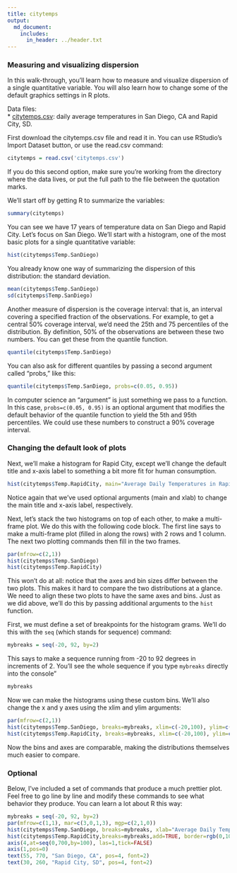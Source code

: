 ```yaml
---
title: citytemps
output:
  md_document:
    includes:
      in_header: ../header.txt
---
```


### Measuring and visualizing dispersion

In this walk-through, you'll learn how to measure and visualize dispersion of a single quantitative variable.  You will also learn how to change some of the default graphics settings in R plots.

Data files:  
* [citytemps.csv](citytemps.csv): daily average temperatures in San Diego, CA and Rapid City, SD.  

First download the citytemps.csv file and read it in. You can use RStudio's Import Dataset button, or use the read.csv command:
```r
citytemps = read.csv('citytemps.csv')
```
If you do this second option, make sure you're working from the directory where the data lives, or put the full path to the file between the quotation marks.

We'll start off by getting R to summarize the variables:

```r
summary(citytemps)
```

You can see we have 17 years of temperature data on San Diego and Rapid City.  Let's focus on San Diego. We'll start with a histogram, one of the most basic plots for a single quantitative variable:

```r
hist(citytemps$Temp.SanDiego)
```

You already know one way of summarizing the dispersion of this distribution: the standard deviation.
```r
mean(citytemps$Temp.SanDiego)
sd(citytemps$Temp.SanDiego)
```


Another measure of dispersion is the coverage interval: that is, an interval covering a specified fraction of the observations.  For example, to get a central 50% coverage interval, we'd need the 25th and 75 percentiles of the distribution.  By definition, 50% of the observations are between these two numbers.  You can get these from the quantile function.
```r
quantile(citytemps$Temp.SanDiego)
```

You can also ask for different quantiles by passing a second argument called "probs," like this:
```r
quantile(citytemps$Temp.SanDiego, probs=c(0.05, 0.95))
```
In computer science an "argument" is just something we pass to a function.  In this case, `probs=c(0.05, 0.95)` is an optional argument that modifies the default behavior of the quantile function to yield the 5th and 95th percentiles.  We could use these numbers to construct a 90% coverage interval.

### Changing the default look of plots

Next, we'll make a histogram for Rapid City, except we'll change the default title and x-axis label to something a bit more fit for human consumption.
```r
hist(citytemps$Temp.RapidCity, main="Average Daily Temperatures in Rapid City, 1995-2011", xlab='Temperature')
```

Notice again that we've used optional arguments (main and xlab) to change the main title and x-axis label, respectively.

Next, let's stack the two histograms on top of each other, to make a multi-frame plot.  We do this with the following code block.  The first line says to make a multi-frame plot (filled in along the rows) with 2 rows and 1 column.  The next two plotting commands then fill in the two frames.

```r
par(mfrow=c(2,1))
hist(citytemps$Temp.SanDiego)
hist(citytemps$Temp.RapidCity)
```

This won't do at all: notice that the axes and bin sizes differ between the two plots.  This makes it hard to compare the two distributions at a glance.  We need to align these two plots to have the same axes and bins.  Just as we did above, we'll do this by passing additional arguments to the `hist` function.

First, we must define a set of breakpoints for the histogram grams.  We'll do this with the `seq` (which stands for sequence) command:
```r
mybreaks = seq(-20, 92, by=2)
```
This says to make a sequence running from -20 to 92 degrees in increments of 2.  You'll see the whole sequence if you type `mybreaks` directly into the console"
```r
mybreaks
```

Now we can make the histograms using these custom bins.  We'll also change the x and y axes using the xlim and ylim arguments:
```r
par(mfrow=c(2,1))
hist(citytemps$Temp.SanDiego, breaks=mybreaks, xlim=c(-20,100), ylim=c(0, 760))
hist(citytemps$Temp.RapidCity, breaks=mybreaks, xlim=c(-20,100), ylim=c(0, 760))
```

Now the bins and axes are comparable, making the distributions themselves much easier to compare.

### Optional

Below, I've included a set of commands that produce a much prettier plot.  Feel free to go line by line and modify these commands to see what behavior they produce.  You can learn a lot about R this way:

```r
mybreaks = seq(-20, 92, by=2)
par(mfrow=c(1,1), mar=c(3,0,1,3), mgp=c(2,1,0))
hist(citytemps$Temp.SanDiego, breaks=mybreaks, xlab="Average Daily Temperature (F)", main="", border="darkgrey", col="grey", axes=FALSE, ylim=c(0, 760))
hist(citytemps$Temp.RapidCity,breaks=mybreaks,add=TRUE, border=rgb(0,100,0,100,maxColorValue=255), col= rgb(0,100,0,50,maxColorValue=255))
axis(4,at=seq(0,700,by=100), las=1,tick=FALSE)
axis(1,pos=0)
text(55, 770, "San Diego, CA", pos=4, font=2)
text(30, 260, "Rapid City, SD", pos=4, font=2)
```


